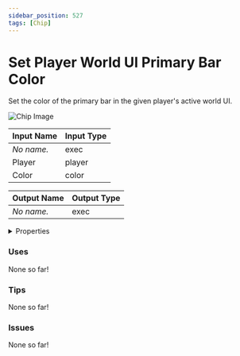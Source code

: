 ```yaml
---
sidebar_position: 527
tags: [Chip]
---
```


# Set Player World UI Primary Bar Color

Set the color of the primary bar in the given player's active world UI.



![Chip Image](/svg/859086b7-8a86-4dde-b8cb-c3a361d13fe3.svg)

| Input Name | Input Type |
|-----------|-----------|
| *No name.* | exec |
| Player | player |
| Color | color |

| Output Name | Output Type |
|-----------|-----------|
| *No name.* | exec |


<details>
  <summary>Properties</summary>
  <div>
    <div>
    <table>
      <thead>
        <tr>
          <th>Is beta required?</th>
          <th>❌</th>
        </tr>
        <tr>
          <th>Is this chip a trolling risk?</th>
          <th>❌</th>
        </tr>
        <tr>
          <th>Chip UUPD</th>
          <th>._uuid</th>
        </tr>
      </thead>
    </table>
    </div>
  </div>
</details>

### Uses

None so far!

### Tips

None so far!

### Issues

None so far!